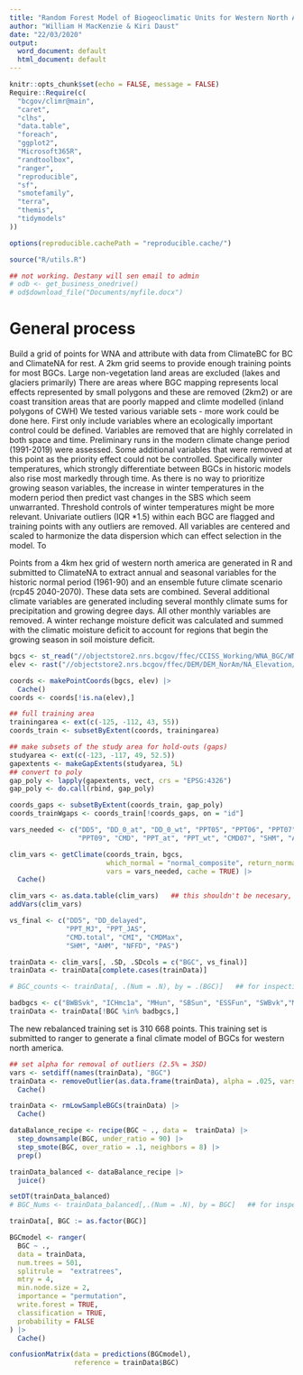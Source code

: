 ```yaml
---
title: "Random Forest Model of Biogeoclimatic Units for Western North America"
author: "William H MacKenzie & Kiri Daust"
date: "22/03/2020"
output:
  word_document: default
  html_document: default
---
```


```r
knitr::opts_chunk$set(echo = FALSE, message = FALSE)
Require::Require(c(
  "bcgov/climr@main", 
  "caret", 
  "clhs", 
  "data.table", 
  "foreach", 
  "ggplot2", 
  "Microsoft365R",
  "randtoolbox", 
  "ranger", 
  "reproducible",
  "sf", 
  "smotefamily", 
  "terra", 
  "themis",
  "tidymodels"
))

options(reproducible.cachePath = "reproducible.cache/")

source("R/utils.R")

## not working. Destany will sen email to admin
# odb <- get_business_onedrive()
# od$download_file("Documents/myfile.docx")

```

# General process
Build a grid of points for WNA and attribute with data from ClimateBC for BC and ClimateNA for rest. A 2km grid seems to provide enough training points for most BGCs. Large non-vegetation land areas are excluded (lakes and glaciers primarily)
There are areas where BGC mapping represents local effects represented by small polygons and these are removed (2km2) or are coast transition areas that are poorly mapped and climte modelled (inland polygons of CWH)
We tested various variable sets - more work could be done here. First only include variables where an ecologically important control could be defined. Variables are removed that are highly correlated in both space and time. Preliminary runs in the modern climate change period (1991-2019) were assessed. Some additional variables that  were removed at this point as the priority effect could not be controlled. Specifically winter temperatures, which strongly differentiate between BGCs in historic models also rise most markedly through time. As there is no way to prioritize growing season variables, the increase in winter temperatures in the modern period then predict vast changes in the SBS which seem unwarranted. Threshold controls of winter temperatures might be more relevant.
Univariate outliers (IQR *1.5) within each BGC are flagged and  training points with any outliers are removed.
All variables are centered and scaled to harmonize the data dispersion which can effect selection in the model.
To 


Points from a 4km hex grid of western north america are generated in R and submitted to ClimateNA to extract annual and seasonal variables for the historic normal period (1961-90) and an ensemble future climate scenario (rcp45 2040-2070). These data sets are combined. Several additional climate variables are generated including several monthly climate sums for precipitation and growing degree days. All other monthly variables are removed. A winter rechange moisture deficit was calculated and summed with the climatic moisture deficit to account for regions that begin the growing season in soil moisture deficit.


```r
bgcs <- st_read("//objectstore2.nrs.bcgov/ffec/CCISS_Working/WNA_BGC/WNA_BGC_v12_5Apr2022.gpkg")
elev <- rast("//objectstore2.nrs.bcgov/ffec/DEM/DEM_NorAm/NA_Elevation/data/northamerica/northamerica_elevation_cec_2023.tif")

coords <- makePointCoords(bgcs, elev) |>
  Cache()
coords <- coords[!is.na(elev),]

## full training area
trainingarea <- ext(c(-125, -112, 43, 55))
coords_train <- subsetByExtent(coords, trainingarea)

## make subsets of the study area for hold-outs (gaps)
studyarea <- ext(c(-123, -117, 49, 52.5))
gapextents <- makeGapExtents(studyarea, 5L)
## convert to poly
gap_poly <- lapply(gapextents, vect, crs = "EPSG:4326")
gap_poly <- do.call(rbind, gap_poly)

coords_gaps <- subsetByExtent(coords_train, gap_poly)
coords_trainWgaps <- coords_train[!coords_gaps, on = "id"]
```

```r
vars_needed <- c("DD5", "DD_0_at", "DD_0_wt", "PPT05", "PPT06", "PPT07", "PPT08",
                 "PPT09", "CMD", "PPT_at", "PPT_wt", "CMD07", "SHM", "AHM", "NFFD", "PAS", "CMI")

clim_vars <- getClimate(coords_train, bgcs,
                        which_normal = "normal_composite", return_normal = TRUE, 
                        vars = vars_needed, cache = TRUE) |>
  Cache()
```

```r
clim_vars <- as.data.table(clim_vars)   ## this shouldn't be necesary, submit issue/reprex to reproducible.
addVars(clim_vars)

vs_final <- c("DD5", "DD_delayed",
              "PPT_MJ", "PPT_JAS", 
              "CMD.total", "CMI", "CMDMax",
              "SHM", "AHM", "NFFD", "PAS")

trainData <- clim_vars[, .SD, .SDcols = c("BGC", vs_final)]
trainData <- trainData[complete.cases(trainData)]

# BGC_counts <- trainData[, .(Num = .N), by = .(BGC)]   ## for inspection
```

```r
badbgcs <- c("BWBSvk", "ICHmc1a", "MHun", "SBSun", "ESSFun", "SWBvk","MSdm3","ESSFdc3", "IDFdxx_WY", "MSabS", "FGff", "JPWmk_WY" )#, "ESSFab""CWHws2", "CWHwm", "CWHms1" , 
trainData <- trainData[!BGC %in% badbgcs,]
```

The new rebalanced training set is 310 668 points. This training set is submitted to ranger to generate a final climate model of BGCs for western north america.

```r
## set alpha for removal of outliers (2.5% = 3SD)
vars <- setdiff(names(trainData), "BGC")
trainData <- removeOutlier(as.data.frame(trainData), alpha = .025, vars = vars) |>
  Cache()
```

```r
trainData <- rmLowSampleBGCs(trainData) |>
  Cache()
```

```r
dataBalance_recipe <- recipe(BGC ~ ., data =  trainData) |>
  step_downsample(BGC, under_ratio = 90) |>
  step_smote(BGC, over_ratio = .1, neighbors = 8) |> 
  prep()

trainData_balanced <- dataBalance_recipe |>
  juice()

setDT(trainData_balanced)
# BGC_Nums <- trainData_balanced[,.(Num = .N), by = BGC]   ## for inspection
```

```r
trainData[, BGC := as.factor(BGC)]

BGCmodel <- ranger(
  BGC ~ .,
  data = trainData,
  num.trees = 501,
  splitrule =  "extratrees",
  mtry = 4,
  min.node.size = 2,
  importance = "permutation",
  write.forest = TRUE,
  classification = TRUE,
  probability = FALSE
) |>
  Cache()

confusionMatrix(data = predictions(BGCmodel),
                reference = trainData$BGC)

```
